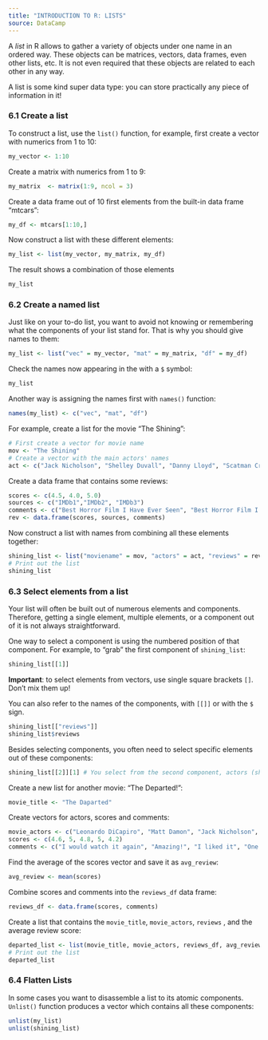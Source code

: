 ```yaml
---
title: "INTRODUCTION TO R: LISTS"
source: DataCamp
---
```


A *list* in R allows to gather a variety of objects under one name in an ordered way. These objects can be matrices, vectors, data frames, even other lists, etc. It is not even required that these objects are related to each other in any way.

A list is some kind super data type: you can store practically any piece of information in it!

### 6.1 Create a list

To construct a list, use the `list()` function, for example, first create a vector with numerics from 1 to 10:
```r
my_vector <- 1:10
```
Create a matrix with numerics from 1 to 9:
```r
my_matrix  <- matrix(1:9, ncol = 3)
```
Create a data frame out of 10 first elements from the built-in data frame "mtcars":
```r
my_df <- mtcars[1:10,]
```
Now construct a list with these different elements:
```r
my_list <- list(my_vector, my_matrix, my_df)
```
The result shows a combination of those elements
```r
my_list
```

### 6.2 Create a named list

Just like on your to-do list, you want to avoid not knowing or remembering what the components of your list stand for. That is why you should give names to them:
```r
my_list <- list("vec" = my_vector, "mat" = my_matrix, "df" = my_df)
```
Check the names now appearing in the with a `$` symbol:
```r
my_list
```
Another way is assigning the names first with `names()` function:
```r
names(my_list) <- c("vec", "mat", "df")
```
For example, create a list for the movie "The Shining":
```r
# First create a vector for movie name
mov <- "The Shining"
# Create a vector with the main actors' names
act <- c("Jack Nicholson", "Shelley Duvall", "Danny Lloyd", "Scatman Crothers", "Barry Nelson")
```
Create a data frame that contains some reviews:
```r
scores <- c(4.5, 4.0, 5.0)
sources <- c("IMDb1","IMDb2", "IMDb3")
comments <- c("Best Horror Film I Have Ever Seen", "Best Horror Film I Have Ever Seen", "Best Horror Film I Have Ever Seen")
rev <- data.frame(scores, sources, comments)
```
Now construct a list with names from combining all these elements together:
```r
shining_list <- list("moviename" = mov, "actors" = act, "reviews" = rev)
# Print out the list
shining_list 
```

### 6.3 Select elements from a list

Your list will often be built out of numerous elements and components. Therefore, getting a single element, multiple elements, or a component out of it is not always straightforward.

One way to select a component is using the numbered position of that component. For example, to "grab" the first component of `shining_list`:
```r
shining_list[[1]] 
```
**Important**: to select elements from vectors, use single square brackets `[]`. Don't mix them up!

You can also refer to the names of the components, with `[[]]` or with the `$` sign.
```r
shining_list[["reviews"]]
shining_list$reviews 
```
Besides selecting components, you often need to select specific elements out of these components:
```r
shining_list[[2]][1] # You select from the second component, actors (shining_list[[2]]), the first element ([1]).
```

Create a new list for another movie: "The Departed!":
```r
movie_title <- "The Daparted"
```
Create vectors for actors, scores and comments:
```r
movie_actors <- c("Leonardo DiCapiro", "Matt Damon", "Jack Nicholson", "Mark Wahlberg", "Vera Farmiga", "Martin Sheen")
scores <- c(4.6, 5, 4.8, 5, 4.2)
comments <- c("I would watch it again", "Amazing!", "I liked it", "One of the best movies", "Fascinating plot") 
```
Find the average of the scores vector and save it as `avg_review`:
```r
avg_review <- mean(scores)
```
Combine scores and comments into the `reviews_df` data frame:
```r
reviews_df <- data.frame(scores, comments)
```
Create a list that contains the `movie_title`, `movie_actors`, `reviews` , and the average review score:
```r
departed_list <- list(movie_title, movie_actors, reviews_df, avg_review)
# Print out the list 
departed_list
```

### 6.4 Flatten Lists

In some cases you want to disassemble a list to its atomic components. `Unlist()` function produces a vector which contains all these components:
```r
unlist(my_list)
unlist(shining_list)
```